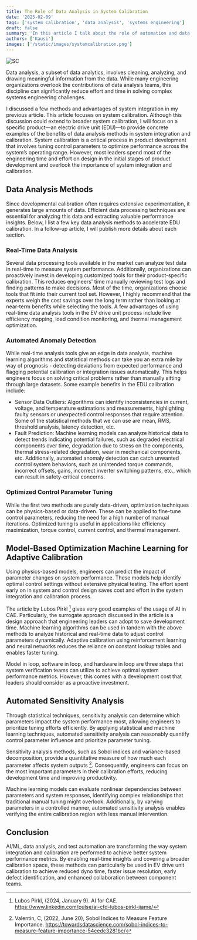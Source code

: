 ```yaml
---
title: The Role of Data Analysis in System Calibration
date: '2025-02-09'
tags: ['system calibration', 'data analysis', 'systems engineering']
draft: false
summary: 'In this article I talk about the role of automation and data analysis in system integration and calibration with a few examples and analysis techniques.'
authors: ['Kausi']
images: ['/static/images/systemcalibration.png']
---
```


![SC](/static/images/systemcalibration.png)

Data analysis, a subset of data analytics, involves cleaning, analyzing, and drawing meaningful information from the data. While many engineering organizations overlook the contributions of data analysis teams, this discipline can significantly reduce effort and time in solving complex systems engineering challenges.

I discussed a few methods and advantages of system integration in my previous article. This article focuses on system calibration. Although this discussion could extend to broader system calibration, I will focus on a specific product—an electric drive unit (EDU)—to provide concrete examples of the benefits of data analysis methods in system integration and calibration. System calibration is a critical process in product development that involves tuning control parameters to optimize performance across the system’s operating range. However, most leaders spend most of the engineering time and effort on design in the initial stages of product development and overlook the importance of system integration and calibration.

## Data Analysis Methods

Since developmental calibration often requires extensive experimentation, it generates large amounts of data. Efficient data processing techniques are essential for analyzing this data and extracting valuable performance insights. Below, I list a few key data analysis methods to accelerate EDU calibration. In a follow-up article, I will publish more details about each section.

### Real-Time Data Analysis

Several data processing tools available in the market can analyze test data in real-time to measure system performance. Additionally, organizations can proactively invest in developing customized tools for their product-specific calibration. This reduces engineers' time manually reviewing test logs and finding patterns to make decisions. Most of the time, organizations choose tools that fit into their current tool set. However, I highly recommend that the experts weigh the cost savings over the long term rather than looking at near-term benefits while selecting the tools. A few advantages of using real-time data analysis tools in the EV drive unit process include live efficiency mapping, load condition monitoring, and thermal management optimization.

### Automated Anomaly Detection

While real-time analysis tools give an edge in data analysis, machine learning algorithms and statistical methods can take you an extra mile by way of prognosis - detecting deviations from expected performance and flagging potential calibration or integration issues automatically. This helps engineers focus on solving critical problems rather than manually sifting through large datasets. Some example benefits in the EDU calibration include:

- Sensor Data Outliers: Algorithms can identify inconsistencies in current, voltage, and temperature estimations and measurements, highlighting faulty sensors or unexpected control responses that require attention. Some of the statistical methods that we can use are mean, RMS, threshold analysis, latency detection, etc.
- Fault Prediction: Machine learning models can analyze historical data to detect trends indicating potential failures, such as degraded electrical components over time, degradation due to stress on the components, thermal stress-related degradation, wear in mechanical components, etc. Additionally, automated anomaly detection can catch unwanted control system behaviors, such as unintended torque commands, incorrect offsets, gains, incorrect inverter switching patterns, etc., which can result in safety-critical concerns.

### Optimized Control Parameter Tuning

While the first two methods are purely data-driven, optimization techniques can be physics-based or data-driven. These can be applied to fine-tune control parameters, reducing the need for a high number of manual iterations. Optimized tuning is useful in applications like efficiency maximization, torque control, current control, and thermal management.

## Model-Based Optimization Machine Learning for Adaptive Calibration

Using physics-based models, engineers can predict the impact of parameter changes on system performance. These models help identify optimal control settings without extensive physical testing. The effort spent early on in system and control design saves cost and effort in the system integration and calibration process.

The article by Lubos Pirkl [^1] gives very good examples of the usage of AI in CAE. Particularly, the surrogate approach discussed in the article is a design approach that engineering leaders can adopt to save development time. Machine learning algorithms can be used in tandem with the above methods to analyze historical and real-time data to adjust control parameters dynamically. Adaptive calibration using reinforcement learning and neural networks reduces the reliance on constant lookup tables and enables faster tuning.

Model in loop, software in loop, and hardware in loop are three steps that system verification teams can utilize to achieve optimal system performance metrics. However, this comes with a development cost that leaders should consider as a proactive investment.

## Automated Sensitivity Analysis

Through statistical techniques, sensitivity analysis can determine which parameters impact the system performance most, allowing engineers to prioritize tuning efforts efficiently. By applying statistical and machine learning techniques, automated sensitivity analysis can reasonably quantify control parameter influence and prioritize parameter tuning.

Sensitivity analysis methods, such as Sobol indices and variance-based decomposition, provide a quantitative measure of how much each parameter affects system outputs [^2]. Consequently, engineers can focus on the most important parameters in their calibration efforts, reducing development time and improving productivity.

Machine learning models can evaluate nonlinear dependencies between parameters and system responses, identifying complex relationships that traditional manual tuning might overlook. Additionally, by varying parameters in a controlled manner, automated sensitivity analysis enables verifying the entire calibration region with less manual intervention.

## Conclusion

AI/ML, data analysis, and test automation are transforming the way system integration and calibration are performed to achieve better system performance metrics. By enabling real-time insights and covering a broader calibration space, these methods can particularly be used in EV drive unit calibration to achieve reduced dyno time, faster issue resolution, early defect identification, and enhanced collaboration between component teams.
[^1]: Lubos Pirkl, (2024, January 9). AI for CAE. https://www.linkedin.com/pulse/ai-cfd-lubos-pirkl-jiame/
[^2]: Valentin, C, (2022, June 20), Sobol Indices to Measure Feature Importance. https://towardsdatascience.com/sobol-indices-to-measure-feature-importance-54cedc3281bc/
